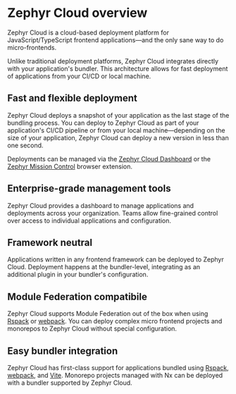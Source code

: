 # Zephyr Cloud overview
Zephyr Cloud is a cloud-based deployment platform for JavaScript/TypeScript frontend applications—and the only sane way to do micro-frontends.

Unlike traditional deployment platforms, Zephyr Cloud integrates directly with your application's bundler.
This architecture allows for fast deployment of applications from your CI/CD or local machine.

## Fast and flexible deployment
Zephyr Cloud deploys a snapshot of your application as the last stage of the bundling process.
You can deploy to Zephyr Cloud as part of your application's CI/CD pipeline or from your local machine—depending on the size of your application, Zephyr Cloud can deploy a new version in less than one second.

Deployments can be managed via the [Zephyr Cloud Dashboard][dashboard] or the [Zephyr Mission Control][howto-zc-browser] browser extension.

## Enterprise-grade management tools
Zephyr Cloud provides a dashboard to manage applications and deployments across your organization.
Teams allow fine-grained control over access to individual applications and configuration.

## Framework neutral
Applications written in any frontend framework can be deployed to Zephyr Cloud.
Deployment happens at the bundler-level, integrating as an additional plugin in your bundler's configuration.

## Module Federation compatibile
Zephyr Cloud supports Module Federation out of the box when using [Rspack][howto-rspack] or [webpack][howto-webpack].
You can deploy complex micro frontend projects and monorepos to Zephyr Cloud without special configuration.

## Easy bundler integration
Zephyr Cloud has first-class support for applications bundled using [Rspack][howto-rspack], [webpack][howto-webpack], and [Vite][howto-vite].
Monorepo projects managed with Nx can be deployed with a bundler supported by Zephyr Cloud.

[howto-rspack]: /guide/how-to/deploying-with-rspack
[howto-webpack]: /guide/how-to/deploying-with-webpack
[howto-vite]: /guide/how-to/deploying-with-vite
[dashboard]: https://app.zephyr-cloud.io
[howto-zc-browser]: /guide/how-to/using-the-browser-extension